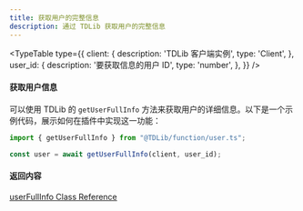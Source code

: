 ```yaml
---
title: 获取用户的完整信息
description: 通过 TDLib 获取用户的完整信息
---
```


<TypeTable
  type={{
    client: {
      description:
        'TDLib 客户端实例',
      type: 'Client',
    },
    user_id: {
      description: '要获取信息的用户 ID',
      type: 'number',
    },
  }}
/>



#### 获取用户信息
可以使用 TDLib 的 `getUserFullInfo` 方法来获取用户的详细信息。以下是一个示例代码，展示如何在插件中实现这一功能：

```ts title="UserInfo.ts"
import { getUserFullInfo } from "@TDLib/function/user.ts";

const user = await getUserFullInfo(client, user_id);
```
#### 返回内容
[userFullInfo Class Reference](https://core.telegram.org/tdlib/docs/classtd_1_1td__api_1_1user_full_info.html)